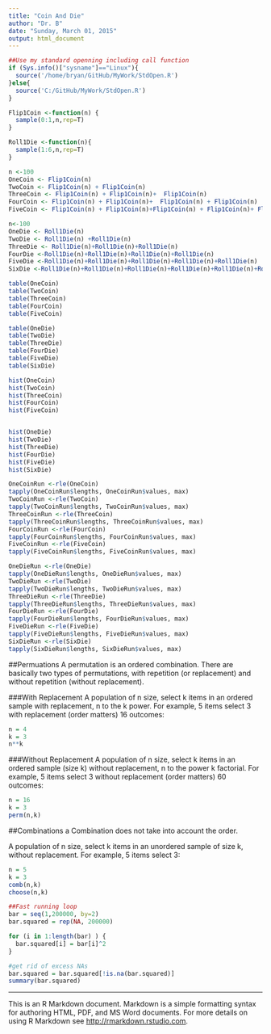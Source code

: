 ```yaml
---
title: "Coin And Die"
author: "Dr. B"
date: "Sunday, March 01, 2015"
output: html_document
---
```


```r
##Use my standard openning including call function
if (Sys.info()["sysname"]=="Linux"){
  source('/home/bryan/GitHub/MyWork/StdOpen.R')     
}else{
  source('C:/GitHub/MyWork/StdOpen.R')   
}

Flip1Coin <-function(n) {
  sample(0:1,n,rep=T)
}

Roll1Die <-function(n){
  sample(1:6,n,rep=T)
}

```


```r
n <-100
OneCoin <- Flip1Coin(n)
TwoCoin <- Flip1Coin(n) + Flip1Coin(n)
ThreeCoin <- Flip1Coin(n) + Flip1Coin(n)+  Flip1Coin(n)
FourCoin <- Flip1Coin(n) + Flip1Coin(n)+  Flip1Coin(n) + Flip1Coin(n)
FiveCoin <- Flip1Coin(n) + Flip1Coin(n)+Flip1Coin(n) + Flip1Coin(n)+ Flip1Coin(n)
```


```r
n<-100
OneDie <- Roll1Die(n)
TwoDie <- Roll1Die(n) +Roll1Die(n)
ThreeDie <- Roll1Die(n)+Roll1Die(n)+Roll1Die(n)
FourDie <-Roll1Die(n)+Roll1Die(n)+Roll1Die(n)+Roll1Die(n)
FiveDie <-Roll1Die(n)+Roll1Die(n)+Roll1Die(n)+Roll1Die(n)+Roll1Die(n)
SixDie <-Roll1Die(n)+Roll1Die(n)+Roll1Die(n)+Roll1Die(n)+Roll1Die(n)+Roll1Die(n)
```


```r
table(OneCoin)
table(TwoCoin)
table(ThreeCoin)
table(FourCoin)
table(FiveCoin)

table(OneDie)
table(TwoDie)
table(ThreeDie)
table(FourDie)
table(FiveDie)
table(SixDie)
```


```r

hist(OneCoin)
hist(TwoCoin)
hist(ThreeCoin)
hist(FourCoin)
hist(FiveCoin)


hist(OneDie)
hist(TwoDie)
hist(ThreeDie)
hist(FourDie)
hist(FiveDie)
hist(SixDie)
```


```r
OneCoinRun <-rle(OneCoin)
tapply(OneCoinRun$lengths, OneCoinRun$values, max)
TwoCoinRun <-rle(TwoCoin)
tapply(TwoCoinRun$lengths, TwoCoinRun$values, max)
ThreeCoinRun <-rle(ThreeCoin)
tapply(ThreeCoinRun$lengths, ThreeCoinRun$values, max)
FourCoinRun <-rle(FourCoin)
tapply(FourCoinRun$lengths, FourCoinRun$values, max)
FiveCoinRun <-rle(FiveCoin)
tapply(FiveCoinRun$lengths, FiveCoinRun$values, max)

OneDieRun <-rle(OneDie)
tapply(OneDieRun$lengths, OneDieRun$values, max)
TwoDieRun <-rle(TwoDie)
tapply(TwoDieRun$lengths, TwoDieRun$values, max)
ThreeDieRun <-rle(ThreeDie)
tapply(ThreeDieRun$lengths, ThreeDieRun$values, max)
FourDieRun <-rle(FourDie)
tapply(FourDieRun$lengths, FourDieRun$values, max)
FiveDieRun <-rle(FiveDie)
tapply(FiveDieRun$lengths, FiveDieRun$values, max)
SixDieRun <-rle(SixDie)
tapply(SixDieRun$lengths, SixDieRun$values, max)
```

##Permuations
A permutation is an ordered combination. There are basically two types of permutations, with repetition (or replacement) and without repetition (without replacement).

###With Replacement
A population of n size, select k items in an ordered sample with replacement, n to the k power.  For example, 5 items select 3 with replacement (order matters) 16 outcomes:  
```r
n = 4
k = 3
n**k
```

###Without Replacement
A population of n size, select k items in an ordered sample (size k) without replacement, n to the power k factorial.  For example, 5 items select 3 without replacement (order matters) 60 outcomes:  
```r
n = 16
k = 3
perm(n,k)
```

##Combinations
a Combination does not take into account the order.

A population of n size, select k items in an unordered sample of size k, without replacement.  For example, 5 items select 3:
```r
n = 5
k = 3
comb(n,k)
choose(n,k)
```


```r
##Fast running loop
bar = seq(1,200000, by=2)
bar.squared = rep(NA, 200000)

for (i in 1:length(bar) ) {
  bar.squared[i] = bar[i]^2
}

#get rid of excess NAs
bar.squared = bar.squared[!is.na(bar.squared)]
summary(bar.squared)
```



-----------
This is an R Markdown document. Markdown is a simple formatting syntax for authoring HTML, PDF, and MS Word documents. For more details on using R Markdown see <http://rmarkdown.rstudio.com>.